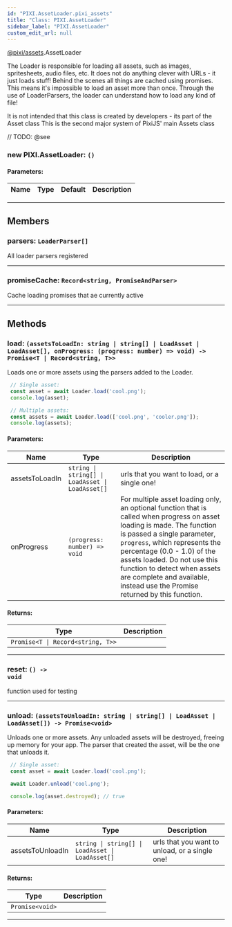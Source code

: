 ```yaml
---
id: "PIXI.AssetLoader.pixi_assets"
title: "Class: PIXI.AssetLoader"
sidebar_label: "PIXI.AssetLoader"
custom_edit_url: null
---
```


[@pixi/assets](../modules/pixi_assets).AssetLoader


The Loader is responsible for loading all assets, such as images, spritesheets, audio files, etc. It does not do anything clever with URLs - it just loads stuff! Behind the scenes all things are cached using promises. This means it's impossible to load an asset more than once. Through the use of LoaderParsers, the loader can understand how to load any kind of file!

It is not intended that this class is created by developers - its part of the Asset class This is the second major system of PixiJS' main Assets class



// TODO: @see

        

<article>

### new PIXI.AssetLoader: <span><code>() </code></span>

#### Parameters:
| Name | Type | Default | Description |
| ---- | ---- | ------- | ----------- |

</article>

---------------------------------------




## Members
<article>

### parsers: <span><code>LoaderParser[]</code></span>
All loader parsers registered

</article>


---------------------------------------

<article>

### promiseCache: <span><code>Record&#60;string, PromiseAndParser&#62;</code></span>
Cache loading promises that ae currently active

</article>


---------------------------------------


## Methods
<article>

### load: <span><code>(assetsToLoadIn&#58; string &#124; string[] &#124; LoadAsset &#124; LoadAsset[], onProgress&#58; (progress&#58; number) =&#62; void) -&#62; Promise&#60;T &#124; Record&#60;string, T&#62;&#62;</code></span>
Loads one or more assets using the parsers added to the Loader.

```js
 // Single asset:
 const asset = await Loader.load('cool.png');
 console.log(asset);

 // Multiple assets:
 const assets = await Loader.load(['cool.png', 'cooler.png']);
 console.log(assets);
```
      

#### Parameters:
| Name           | Type                                                                    | Description                                                                                                                                                                                                                                                                                                                                                         |
| -------------- | ----------------------------------------------------------------------- | ------------------------------------------------------------------------------------------------------------------------------------------------------------------------------------------------------------------------------------------------------------------------------------------------------------------------------------------------------------------- |
| assetsToLoadIn | <code>string &#124; string[] &#124; LoadAsset &#124; LoadAsset[]</code> | urls that you want to load, or a single one!                                                                                                                                                                                                                                                                                                                        |
| onProgress     | <code>(progress&#58; number) =&#62; void</code>                         | For multiple asset loading only, an optional function that is called when progress on asset loading is made. The function is passed a single parameter, `progress`, which represents the percentage (0.0 - 1.0) of the assets loaded. Do not use this function to detect when assets are complete and available, instead use the Promise returned by this function. |
#### Returns:
| Type                                                             | Description |
| ---------------------------------------------------------------- | ----------- |
| <code>Promise&#60;T &#124; Record&#60;string, T&#62;&#62;</code> |             |
</article>


---------------------------------------

<article>

### reset: <span><code>() -&#62; void</code></span>
function used for testing

</article>


---------------------------------------

<article>

### unload: <span><code>(assetsToUnloadIn&#58; string &#124; string[] &#124; LoadAsset &#124; LoadAsset[]) -&#62; Promise&#60;void&#62;</code></span>
Unloads one or more assets. Any unloaded assets will be destroyed, freeing up memory for your app. The parser that created the asset, will be the one that unloads it.

```js
 // Single asset:
 const asset = await Loader.load('cool.png');

 await Loader.unload('cool.png');

 console.log(asset.destroyed); // true
```
      

#### Parameters:
| Name             | Type                                                                    | Description                                    |
| ---------------- | ----------------------------------------------------------------------- | ---------------------------------------------- |
| assetsToUnloadIn | <code>string &#124; string[] &#124; LoadAsset &#124; LoadAsset[]</code> | urls that you want to unload, or a single one! |
#### Returns:
| Type                               | Description |
| ---------------------------------- | ----------- |
| <code>Promise&#60;void&#62;</code> |             |
</article>


---------------------------------------


    